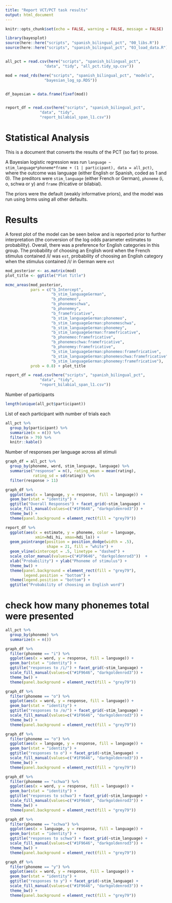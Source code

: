 ```yaml
---
title: "Report VCT/PCT task results"
output: html_document
---
```


```r
knitr::opts_chunk$set(echo = FALSE, warning = FALSE, message = FALSE)
```

```r
library(bayesplot)
source(here::here("scripts", "spanish_bilingual_pct", "00_libs.R"))
source(here::here("scripts", "spanish_bilingual_pct", "03_load_data.R"))


all_pct = read.csv(here("scripts", "spanish_bilingual_pct", 
                 "data", "tidy", "all_pct.tidy_sp.csv"))

mod = read_rds(here("scripts", "spanish_bilingual_pct", "models",
                 "bayesian_log_sp.RDS"))


df_bayesian = data.frame(fixef(mod))


report_df = read.csv(here("scripts", "spanish_bilingual_pct", 
               "data", "tidy",
               "report_bilabial_span_l1.csv"))
```

# Statistical Analysis

This is a document that converts the results of the PCT (so far) to prose. 

A Bayesian logistic regression was run `language ~ stim_language*phoneme*frame + (1 | participant), data = all_pct)`, where the outcome was language (either English or Spanish, coded as 1 and 0). The preditors were `stim_language` (either French or German), `phoneme` (i, o, schwa or y) and `frame` (fricative or bilabial). 

The priors were the default (weakly informative priors), and the model was run using brms using all other defaults. 


# Results 

A forest plot of the model can be seen below and is reported prior to further interpretation (the conversion of the log odds parameter estimates to probability).
Overall, there was a preference for English categories in this group.
The probability of choosing an English word when the French stimulus contained /i/ was `est`, probability of choosing an English category when the stimulus contained /i/ in German were `est` 

```r

mod_posterior <- as.matrix(mod)
plot_title <- ggtitle("Plot Title")

mcmc_areas(mod_posterior,
           pars = c("b_Intercept", 
                    "b_stim_languageGerman", 
                    "b_phonemeo",
                    "b_phonemeschwa",
                    "b_phonemey",
                    "b_framefricative",
                    "b_stim_languageGerman:phonemeo",
                    "b_stim_languageGerman:phonemeschwa",
                    "b_stim_languageGerman:phonemey",
                    "b_stim_languageGerman:framefricative",
                    "b_phonemeo:framefricative",
                    "b_phonemeschwa:framefricative",
                    "b_phonemey:framefricative",
                    "b_stim_languageGerman:phonemeo:framefricative",
                    "b_stim_languageGerman:phonemeschwa:framefricative",
                    "b_stim_languageGerman:phonemey:framefricative"),
           prob = 0.8) + plot_title

```

```r
report_df = read.csv(here("scripts", "spanish_bilingual_pct", 
               "data", "tidy",
               "report_bilabial_span_l1.csv"))
```


Number of participants
```r
length(unique(all_pct$participant))
```

List of each participant with number of trials each
```r
all_pct %>% 
  group_by(participant) %>% 
  summarize(n = n()) %>% 
  filter(n > 79) %>% 
  knitr::kable()
```


Number of responses per language across all stimuli
```r
graph_df = all_pct %>% 
  group_by(phoneme, word, stim_language, language) %>% 
  summarise("response" = n(), rating_mean = mean(rating),
            rating_sd = sd(rating)) %>% 
  filter(response > 11)

graph_df %>% 
  ggplot(aes(x = language, y = response, fill = language)) + 
  geom_bar(stat = "identity") +
  ggtitle("Overall Responses") + facet_grid(~stim_language) +
  scale_fill_manual(values=c("#1F9646", "darkgoldenrod3")) + 
  theme_bw() +
  theme(panel.background = element_rect(fill = "grey79")) 
```


```r
report_df %>% 
  ggplot(aes(x = estimate, y = phoneme, color = language,
             xmin=hdi_hi, xmax=hdi_lo)) + 
  geom_pointrange(position = position_dodge(width = .5), 
                  shape = 21, fill = "white") + 
  geom_vline(xintercept = .5, linetype = "dashed") +
  scale_color_manual(values=c("#1F9646", "darkgoldenrod3"))  + 
  xlab("Probability") + ylab("Phoneme of stimulus") +
  theme_bw() +
  theme(panel.background = element_rect(fill = "grey79"),
        legend.position = "bottom") + 
  theme(legend.position = "bottom") + 
  ggtitle("Probability of choosing an English word")
```

# check how many phonemes total were presented
```r
all_pct %>% 
  group_by(phoneme) %>% 
  summarize(n = n())
```

```r
graph_df %>% 
  filter(phoneme == "i") %>% 
  ggplot(aes(x = word, y = response, fill = language)) + 
  geom_bar(stat = "identity") +
  ggtitle("responses to /i/") + facet_grid(~stim_language) +
  scale_fill_manual(values=c("#1F9646", "darkgoldenrod3")) + 
  theme_bw() +
  theme(panel.background = element_rect(fill = "grey79"))
```

```r
graph_df %>% 
  filter(phoneme == "o") %>% 
  ggplot(aes(x = word, y = response, fill = language)) + 
  geom_bar(stat = "identity") +
  ggtitle("responses to /o/") + facet_grid(~stim_language) +
  scale_fill_manual(values=c("#1F9646", "darkgoldenrod3")) + 
  theme_bw() +
  theme(panel.background = element_rect(fill = "grey79"))
```

```r
graph_df %>% 
  filter(phoneme == "o") %>% 
  ggplot(aes(x = language, y = response, fill = language)) + 
  geom_bar(stat = "identity") +
  ggtitle("responses to o") + facet_grid(~stim_language) +
  scale_fill_manual(values=c("#1F9646", "darkgoldenrod3")) + 
  theme_bw() +
  theme(panel.background = element_rect(fill = "grey79"))
```

```r
graph_df %>% 
  filter(phoneme == "schwa") %>% 
  ggplot(aes(x = word, y = response, fill = language)) + 
  geom_bar(stat = "identity") +
  ggtitle("responses to schwa") + facet_grid(~stim_language) +
  scale_fill_manual(values=c("#1F9646", "darkgoldenrod3")) + 
  theme_bw() +
  theme(panel.background = element_rect(fill = "grey79"))
```  

```r
graph_df %>% 
  filter(phoneme == "schwa") %>% 
  ggplot(aes(x = language, y = response, fill = language)) + 
  geom_bar(stat = "identity") +
  ggtitle("responses to schwa") + facet_grid(~stim_language) +
  scale_fill_manual(values=c("#1F9646", "darkgoldenrod3")) + 
  theme_bw() +
  theme(panel.background = element_rect(fill = "grey79"))
```

```r
graph_df %>% 
  filter(phoneme == "y") %>% 
  ggplot(aes(x = word, y = response, fill = language)) + 
  geom_bar(stat = "identity") +
  ggtitle("responses to y") + facet_grid(~stim_language) +
  scale_fill_manual(values=c("#1F9646", "darkgoldenrod3")) + 
  theme_bw() +
  theme(panel.background = element_rect(fill = "grey79"))
```



